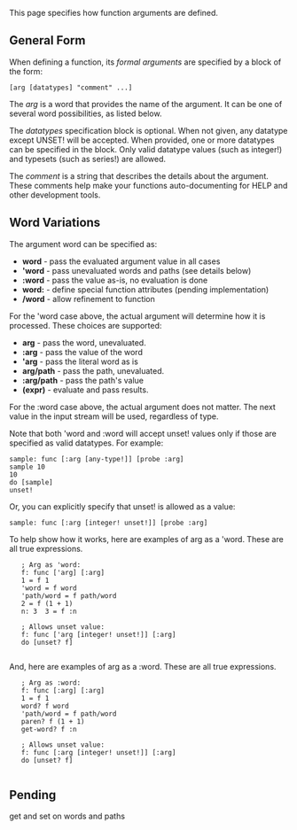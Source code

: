 {{underconstruction}}
This page specifies how function arguments are defined.

==General Form==

When defining a function, its ''formal arguments'' are specified by a block of the form:

 [arg [datatypes] "comment" ...]

The ''arg'' is a word that provides the name of the argument. It can be one of several word possibilities, as listed below.

The ''datatypes'' specification block is optional. When not given, any datatype except UNSET! will be accepted. When provided, one or more datatypes can be specified in the block. Only valid datatype values (such as integer!) and typesets (such as series!) are allowed.

The ''comment'' is a string that describes the details about the argument. These comments help make your functions auto-documenting for HELP and other development tools.

==Word Variations==

The argument word can be specified as:

*'''word''' - pass the evaluated argument value in all cases
*''''word''' - pass unevaluated words and paths (see details below)
*''':word''' - pass the value as-is, no evaluation is done
*'''word:''' - define special function attributes (pending implementation)
*'''/word''' - allow refinement to function

For the 'word case above, the actual argument will determine how it is processed. These choices are supported:

*'''arg''' - pass the word, unevaluated.
*''':arg''' - pass the value of the word
*''''arg''' - pass the literal word as is
*'''arg/path''' - pass the path, unevaluated.
*''':arg/path''' - pass the path's value
*'''(expr)''' - evaluate and pass results.

For the :word case above, the actual argument does not matter. The next value in the input stream will be used, regardless of type.

Note that both 'word and :word will accept unset! values only if those are specified as valid datatypes. For example:

 sample: func [:arg [any-type!]] [probe :arg]
 sample 10
 10
 do [sample]
 unset!

Or, you can explicitly specify that unset! is allowed as a value:

 sample: func [:arg [integer! unset!]] [probe :arg]

To help show how it works, here are examples of arg as a 'word. These are all true expressions.

    ; Arg as 'word:
    f: func ['arg] [:arg]
    1 = f 1
    'word = f word
    'path/word = f path/word
    2 = f (1 + 1)
    n: 3  3 = f :n

    ; Allows unset value:
    f: func ['arg [integer! unset!]] [:arg]
    do [unset? f]
    

And, here are examples of arg as a :word. These are all true expressions.

    ; Arg as :word:
    f: func [:arg] [:arg]
    1 = f 1
    word? f word
    'path/word = f path/word
    paren? f (1 + 1)
    get-word? f :n

    ; Allows unset value:
    f: func [:arg [integer! unset!]] [:arg]
    do [unset? f]
    

==Pending==

get and set on words and paths